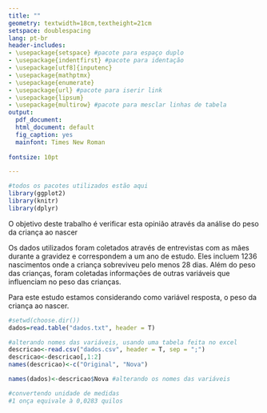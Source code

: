```yaml
---
title: ""
geometry: textwidth=18cm,textheight=21cm
setspace: doublespacing
lang: pt-br
header-includes:
- \usepackage{setspace} #pacote para espaço duplo
- \usepackage{indentfirst} #pacote para identação
- \usepackage[utf8]{inputenc}
- \usepackage{mathptmx}
- \usepackage{enumerate}
- \usepackage{url} #pacote para iserir link
- \usepackage{lipsum}
- \usepackage{multirow} #pacote para mesclar linhas de tabela
output:
  pdf_document:
  html_document: default
  fig_caption: yes
  mainfont: Times New Roman
  
fontsize: 10pt

---
```


\begin{titlepage}
\begin{center}
\thispagestyle{empty}
\begin{figure}[!htb]
\begin{center}
\begin{minipage}[b]{0.5\linewidth}
\begin{center}
\includegraphics[width=100pt,height=150pt]{logo/logoimeccunicamp.png}
\end{center}
\end{minipage}
\begin{minipage}[b]{0.7\linewidth}
\begin{center}
\vspace*{1cm}
 {\large \bf Universidade Estadual de Campinas\\[5pt]
Instituto de Matemática, Estatística e Computação Cientifica\\[3pt]
Departamento de Estatística}
\end{center}
\end{minipage}
\end{center}
\end{figure}
\vspace*{\stretch{1}}
\begin{center}
\vspace*{5cm}
{\huge \bf Relatório \\[7pt]
Trabalho de ME610}
\end{center}
\vspace*{\stretch{1}}
\begin{center}
\vspace*{4cm}
{\Large \bf Eliane Ramos de Siqueira  RA:155233 \\
Guilherme Pazian  RA:160323 \break
}\\[3pt]
{\large \bf Professor: Maurício Zevallos}\\[5pt]
\end{center}
\vspace*{\stretch{1}}
\centerline{\bf Campinas-SP, 28 de Abril de 2017}
\vspace*{\stretch{1}}
\end{center}
\end{titlepage}

\onehalfspacing
\newpage

```r
#todos os pacotes utilizados estão aqui
library(ggplot2)
library(knitr)
library(dplyr)

```


\begin{enumerate}
\item Introdução
\end{enumerate}
\vspace{0.3cm}
\setlength{\parindent}{3em}

O objetivo deste trabalho é verificar esta opinião através da análise do peso da criança ao nascer

Os dados utilizados foram coletados através de entrevistas com as mães durante a gravidez e correspondem a um ano de estudo. Eles incluem 1236 nascimentos onde a criança sobreviveu pelo menos 28 dias. Além do peso das crianças, foram coletadas informações de outras variáveis que influenciam no peso das crianças.

Para este estudo estamos considerando como variável resposta, o peso da criança ao nascer.

```r
#setwd(choose.dir())
dados=read.table("dados.txt", header = T)
```

```r
#alterando nomes das variáveis, usando uma tabela feita no excel
descricao<-read.csv("dados.csv", header = T, sep = ";")
descricao<-descricao[,1:2]
names(descricao)<-c("Original", "Nova")

names(dados)<-descricao$Nova #alterando os nomes das variáveis

```

```r
#convertendo unidade de medidas 
#1 onça equivale à 0,0283 quilos

```


